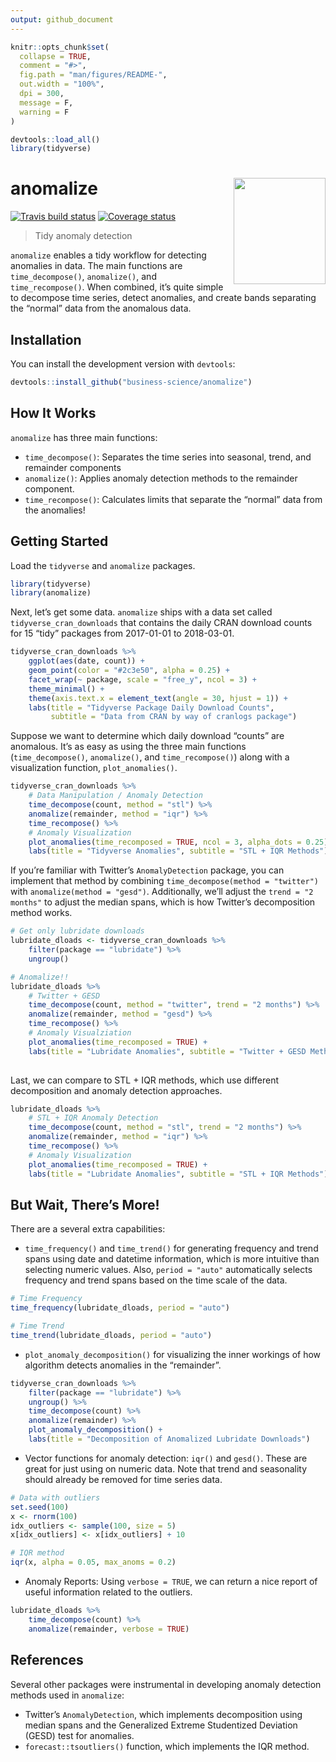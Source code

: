 ```yaml
---
output: github_document
---
```


<!-- README.md is generated from README.Rmd. Please edit that file -->

```r
knitr::opts_chunk$set(
  collapse = TRUE,
  comment = "#>",
  fig.path = "man/figures/README-",
  out.width = "100%",
  dpi = 300,
  message = F,
  warning = F
)

devtools::load_all()
library(tidyverse)
```


# anomalize <img src="man/figures/anomalize-logo.png" width="147" height="170" align="right" />

[![Travis build status](https://travis-ci.org/business-science/anomalize.svg?branch=master)](https://travis-ci.org/business-science/anomalize)
[![Coverage status](https://codecov.io/gh/business-science/anomalize/branch/master/graph/badge.svg)](https://codecov.io/github/business-science/anomalize?branch=master)


> Tidy anomaly detection

`anomalize` enables a tidy workflow for detecting anomalies in data. The main functions are `time_decompose()`, `anomalize()`, and `time_recompose()`. When combined, it's quite simple to decompose time series, detect anomalies, and create bands separating the "normal" data from the anomalous data.

<!-- ## Benefits -->

<!-- With `anomalize` you can: -->

<!-- - Perform anomaly detection on grouped data -->
<!-- - Get bands that separates the "normal" data from the anomalies! -->
<!-- - Implement the best decomposition techniques including Seasonal Decomposition (STL), Twitter AnomalyDetection, and Multiplicative Decomposition -->
<!-- - Use two outlier detection methods including IQR (fast and reliable) and GESD (best performance) -->
<!-- - Visualize:  -->
<!--     - Time series decomposition on a single time series, which is useful for seeing the affects of the parameters -->
<!--     - Anomaly detection on many time series (grouped in one data frame) -->

<!-- Let's check `anomalize` out! -->

## Installation

<!-- You can install the released version of anomalize from [CRAN](https://CRAN.R-project.org) with: -->

You can install the development version with `devtools`:

``` r
devtools::install_github("business-science/anomalize")
```

## How It Works

`anomalize` has three main functions:

- `time_decompose()`: Separates the time series into seasonal, trend, and remainder components
- `anomalize()`: Applies anomaly detection methods to the remainder component.
- `time_recompose()`: Calculates limits that separate the "normal" data from the anomalies!

## Getting Started

Load the `tidyverse` and `anomalize` packages.

```r
library(tidyverse)
library(anomalize)
```


Next, let's get some data.  `anomalize` ships with a data set called `tidyverse_cran_downloads` that contains the daily CRAN download counts for 15 "tidy" packages from 2017-01-01 to 2018-03-01.

```r
tidyverse_cran_downloads %>%
    ggplot(aes(date, count)) +
    geom_point(color = "#2c3e50", alpha = 0.25) +
    facet_wrap(~ package, scale = "free_y", ncol = 3) +
    theme_minimal() +
    theme(axis.text.x = element_text(angle = 30, hjust = 1)) +
    labs(title = "Tidyverse Package Daily Download Counts",
         subtitle = "Data from CRAN by way of cranlogs package")
```

Suppose we want to determine which daily download "counts" are anomalous. It's as easy as using the three main functions (`time_decompose()`, `anomalize()`, and `time_recompose()`) along with a visualization function, `plot_anomalies()`.

```r
tidyverse_cran_downloads %>%
    # Data Manipulation / Anomaly Detection
    time_decompose(count, method = "stl") %>%
    anomalize(remainder, method = "iqr") %>%
    time_recompose() %>%
    # Anomaly Visualization
    plot_anomalies(time_recomposed = TRUE, ncol = 3, alpha_dots = 0.25) +
    labs(title = "Tidyverse Anomalies", subtitle = "STL + IQR Methods") 
```

If you're familiar with Twitter's `AnomalyDetection` package, you can implement that method by combining `time_decompose(method = "twitter")` with `anomalize(method = "gesd")`. Additionally, we'll adjust the `trend = "2 months"` to adjust the median spans, which is how Twitter's decomposition method works.

```r
# Get only lubridate downloads
lubridate_dloads <- tidyverse_cran_downloads %>%
    filter(package == "lubridate") %>% 
    ungroup()

# Anomalize!!
lubridate_dloads %>%
    # Twitter + GESD
    time_decompose(count, method = "twitter", trend = "2 months") %>%
    anomalize(remainder, method = "gesd") %>%
    time_recompose() %>%
    # Anomaly Visualziation
    plot_anomalies(time_recomposed = TRUE) +
    labs(title = "Lubridate Anomalies", subtitle = "Twitter + GESD Methods")
    
```

Last, we can compare to STL + IQR methods, which use different decomposition and anomaly detection approaches.

```r
lubridate_dloads %>%
    # STL + IQR Anomaly Detection
    time_decompose(count, method = "stl", trend = "2 months") %>%
    anomalize(remainder, method = "iqr") %>%
    time_recompose() %>%
    # Anomaly Visualization
    plot_anomalies(time_recomposed = TRUE) +
    labs(title = "Lubridate Anomalies", subtitle = "STL + IQR Methods")
```

## But Wait, There's More!

There are a several extra capabilities:

- `time_frequency()` and `time_trend()` for generating frequency and trend spans using date and datetime information, which is more intuitive than selecting numeric values. Also, `period = "auto"` automatically selects frequency and trend spans based on the time scale of the data.

```r
# Time Frequency
time_frequency(lubridate_dloads, period = "auto")
```

```r
# Time Trend
time_trend(lubridate_dloads, period = "auto")
```


- `plot_anomaly_decomposition()` for visualizing the inner workings of how algorithm detects anomalies in the "remainder". 

```r
tidyverse_cran_downloads %>%
    filter(package == "lubridate") %>%
    ungroup() %>%
    time_decompose(count) %>%
    anomalize(remainder) %>%
    plot_anomaly_decomposition() +
    labs(title = "Decomposition of Anomalized Lubridate Downloads")
```

<!-- - Other `time_decompose` methods: In addition to "stl" and "twitter", we have added "multiplicative" for time series with non-constant variance. Word of caution that statistical transformations such as logarithmic or power transformations may perform better. -->

- Vector functions for anomaly detection: `iqr()` and `gesd()`. These are great for just using on numeric data. Note that trend and seasonality should already be removed for time series data.

```r
# Data with outliers
set.seed(100)
x <- rnorm(100)
idx_outliers <- sample(100, size = 5)
x[idx_outliers] <- x[idx_outliers] + 10

# IQR method
iqr(x, alpha = 0.05, max_anoms = 0.2)
```

- Anomaly Reports: Using `verbose = TRUE`, we can return a nice report of useful information related to the outliers.

```r
lubridate_dloads %>%
    time_decompose(count) %>%
    anomalize(remainder, verbose = TRUE)
```




## References

Several other packages were instrumental in developing anomaly detection methods used in `anomalize`:

- Twitter's `AnomalyDetection`, which implements decomposition using median spans and the Generalized Extreme Studentized Deviation (GESD) test for anomalies.
- `forecast::tsoutliers()` function, which implements the IQR method. 
